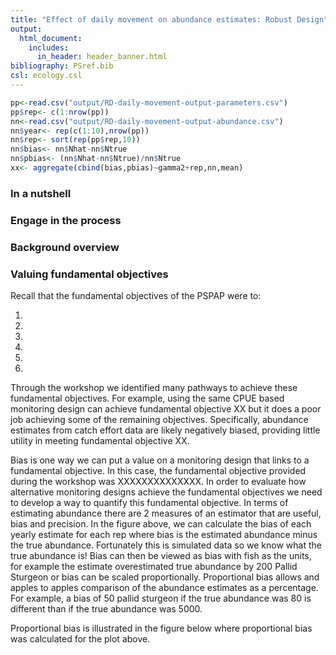 ```yaml
---
title: "Effect of daily movement on abundance estimates: Robust Design"
output: 
  html_document:
    includes:
      in_header: header_banner.html 
bibliography: PSref.bib
csl: ecology.csl  
---
```

<!---
rmarkdown::render_site("_2017-07-XX-?????.Rmd")# build website
--->


```r
pp<-read.csv("output/RD-daily-movement-output-parameters.csv")
pp$rep<- c(1:nrow(pp))
nn<-read.csv("output/RD-daily-movement-output-abundance.csv")
nn$year<- rep(c(1:10),nrow(pp))
nn$rep<- sort(rep(pp$rep,10))
nn$bias<- nn$Nhat-nn$Ntrue
nn$pbias<- (nn$Nhat-nn$Ntrue)/nn$Ntrue
xx<- aggregate(cbind(bias,pbias)~gamma2+rep,nn,mean)
```

### In a nutshell

### Engage in the process

### Background overview


### Valuing fundamental objectives



Recall that the fundamental objectives of the PSPAP were to:

1. 
2. 
3.
4.
5.
6.

Through the workshop we identified many pathways to achieve these 
fundamental objectives. For example, using the same CPUE based 
monitoring design can achieve fundamental objective XX but it does a 
poor job achieving some of the remaining objectives. Specifically, 
abundance estimates from catch effort data are likely negatively biased, 
providing little utility in meeting fundamental objective XX. 



Bias is one way we can put a value on a monitoring design that links to a fundamental
objective. In this case, the fundamental objective provided during the workshop
was XXXXXXXXXXXXXX. In order to evaluate how alternative monitoring designs achieve the
fundamental objectives we need to develop a way to quantify this fundamental objective.
In terms of estimating abundance there are 2 measures of an estimator that are useful,
bias and precision. In the figure above, we can calculate the bias of each yearly estimate
for each rep where bias is the estimated abundance minus the true abundance. Fortunately
this is simulated data so we know what the true abundance is! Bias can then be viewed
as bias with fish as the units, for example the estimate overestimated true abundance by 200
Pallid Sturgeon or bias can be scaled proportionally. Proportional bias allows and apples
to apples comparison of the abundance estimates as a percentage. For example, a bias of
50 pallid sturgeon if the true abundance was 80 is different than if the true abundance
was 5000. 

Proportional bias is illustrated in the figure below where proportional bias was
calculated for the plot above.